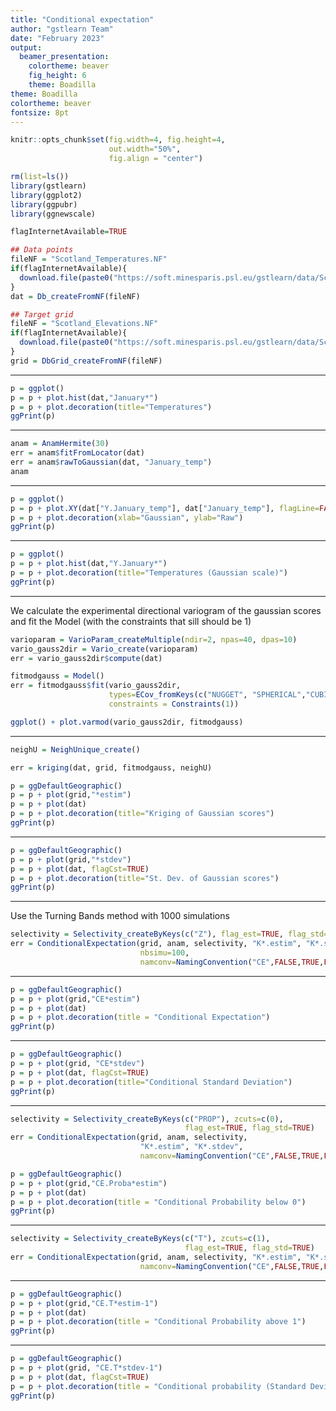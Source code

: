 ```yaml
---
title: "Conditional expectation"
author: "gstlearn Team"
date: "February 2023"
output:
  beamer_presentation:
    colortheme: beaver
    fig_height: 6
    theme: Boadilla
theme: Boadilla
colortheme: beaver
fontsize: 8pt
---
```


<!-- SUMMARY: SNormal transform (Gaussian anamorphosis). Deriving conditional expectation of exceeding a threshold  -->

<!-- CATEGORY: Courses -->

```r
knitr::opts_chunk$set(fig.width=4, fig.height=4, 
                      out.width="50%",
                      fig.align = "center") 
```

\frametitle{Preamble}

```r
rm(list=ls())
library(gstlearn)
library(ggplot2)
library(ggpubr)
library(ggnewscale)

flagInternetAvailable=TRUE

```

```r
## Data points
fileNF = "Scotland_Temperatures.NF"
if(flagInternetAvailable){
  download.file(paste0("https://soft.minesparis.psl.eu/gstlearn/data/Scotland/",fileNF), fileNF, quiet=TRUE)
}
dat = Db_createFromNF(fileNF)

## Target grid
fileNF = "Scotland_Elevations.NF"
if(flagInternetAvailable){
  download.file(paste0("https://soft.minesparis.psl.eu/gstlearn/data/Scotland/",fileNF), fileNF, quiet=TRUE)
}
grid = DbGrid_createFromNF(fileNF)
```

---

\frametitle{Histogram of the raw variable (temperature)}

```r
p = ggplot()
p = p + plot.hist(dat,"January*")
p = p + plot.decoration(title="Temperatures")
ggPrint(p)
```

---

\frametitle{Gaussian scores}

```r
anam = AnamHermite(30)
err = anam$fitFromLocator(dat)
err = anam$rawToGaussian(dat, "January_temp")
anam
```

---

\frametitle{Gaussian scores}

```r
p = ggplot()
p = p + plot.XY(dat["Y.January_temp"], dat["January_temp"], flagLine=FALSE, flagPoint=TRUE)
p = p + plot.decoration(xlab="Gaussian", ylab="Raw")
ggPrint(p)
```

---

\frametitle{Gaussian scores}

```r
p = ggplot()
p = p + plot.hist(dat,"Y.January*")
p = p + plot.decoration(title="Temperatures (Gaussian scale)")
ggPrint(p)
```

---

\frametitle{Kriging of the Gaussian scores}
We calculate the experimental directional variogram of the gaussian scores and fit the Model (with the constraints that sill should be 1)

```r
varioparam = VarioParam_createMultiple(ndir=2, npas=40, dpas=10)
vario_gauss2dir = Vario_create(varioparam)
err = vario_gauss2dir$compute(dat)

fitmodgauss = Model()
err = fitmodgauss$fit(vario_gauss2dir, 
                      types=ECov_fromKeys(c("NUGGET", "SPHERICAL","CUBIC")),
                      constraints = Constraints(1))
```

```r
ggplot() + plot.varmod(vario_gauss2dir, fitmodgauss)
```

---

\frametitle{Kriging of the Gaussian scores}

```r
neighU = NeighUnique_create()

err = kriging(dat, grid, fitmodgauss, neighU)
```

\frametitle{Kriging of the Gaussian scores}
\framesubtitle{Estimation}

```r
p = ggDefaultGeographic()
p = p + plot(grid,"*estim")
p = p + plot(dat)
p = p + plot.decoration(title="Kriging of Gaussian scores")
ggPrint(p)
```

---

\frametitle{Kriging of the Gaussian scores}
\framesubtitle{Standard Deviation}

```r
p = ggDefaultGeographic()
p = p + plot(grid,"*stdev")
p = p + plot(dat, flagCst=TRUE)
p = p + plot.decoration(title="St. Dev. of Gaussian scores")
ggPrint(p)
```

---

\frametitle{Conditional expectation}

Use the Turning Bands method with 1000 simulations

```r
selectivity = Selectivity_createByKeys(c("Z"), flag_est=TRUE, flag_std=TRUE)
err = ConditionalExpectation(grid, anam, selectivity, "K*.estim", "K*.stdev",
                             nbsimu=100,
                             namconv=NamingConvention("CE",FALSE,TRUE,FALSE))
```

---

\frametitle{Conditional expectation}

```r
p = ggDefaultGeographic()
p = p + plot(grid,"CE*estim")
p = p + plot(dat)
p = p + plot.decoration(title = "Conditional Expectation")
ggPrint(p)
```

---

\frametitle{Conditional Standard Deviation}

```r
p = ggDefaultGeographic()
p = p + plot(grid, "CE*stdev")
p = p + plot(dat, flagCst=TRUE)
p = p + plot.decoration(title="Conditional Standard Deviation")
ggPrint(p)
```

---

\frametitle{Conditional probability}
\framesubtitle{Below cut-off 0}

```r
selectivity = Selectivity_createByKeys(c("PROP"), zcuts=c(0),
                                       flag_est=TRUE, flag_std=TRUE)
err = ConditionalExpectation(grid, anam, selectivity, 
                             "K*.estim", "K*.stdev",
                             namconv=NamingConvention("CE",FALSE,TRUE,FALSE))
```


```r
p = ggDefaultGeographic()
p = p + plot(grid,"CE.Proba*estim")
p = p + plot(dat)
p = p + plot.decoration(title = "Conditional Probability below 0")
ggPrint(p)
```

---

\frametitle{Conditional probability}
\framesubtitle{Above cut-off 1}

```r
selectivity = Selectivity_createByKeys(c("T"), zcuts=c(1),
                                       flag_est=TRUE, flag_std=TRUE)
err = ConditionalExpectation(grid, anam, selectivity, "K*.estim", "K*.stdev",
                             namconv=NamingConvention("CE",FALSE,TRUE,FALSE))

```

---

\frametitle{Conditional probability above 1}
\framesubtitle{Estimation}

```r
p = ggDefaultGeographic()
p = p + plot(grid,"CE.T*estim-1")
p = p + plot(dat)
p = p + plot.decoration(title = "Conditional Probability above 1")
ggPrint(p)
```

---

\frametitle{Conditional probability above 1}
\framesubtitle{Standard Deviation}

```r
p = ggDefaultGeographic()
p = p + plot(grid, "CE.T*stdev-1")
p = p + plot(dat, flagCst=TRUE)
p = p + plot.decoration(title = "Conditional probability (Standard Deviation)")
ggPrint(p)
```


